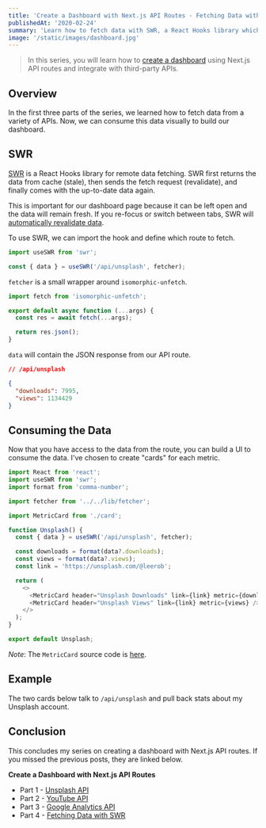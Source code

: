 ```yaml
---
title: 'Create a Dashboard with Next.js API Routes - Fetching Data with SWR'
publishedAt: '2020-02-24'
summary: 'Learn how to fetch data with SWR, a React Hooks library which improves the developer experience of retrieving data.'
image: '/static/images/dashboard.jpg'
---
```



> In this series, you will learn how to [create a dashboard](/dashboard) using Next.js API routes and integrate with third-party APIs.

<Unsplash />

## Overview

In the first three parts of the series, we learned how to fetch data from a variety of APIs.
Now, we can consume this data visually to build our dashboard.

## SWR

[SWR](https://swr.now.sh/) is a React Hooks library for remote data fetching.
SWR first returns the data from cache (stale), then sends the fetch request (revalidate), and finally comes with the up-to-date data again.

This is important for our dashboard page because it can be left open and the data will remain fresh.
If you re-focus or switch between tabs, SWR will [automatically revalidate data](https://swr.now.sh/#focus-revalidation).

To use SWR, we can import the hook and define which route to fetch.

```js
import useSWR from 'swr';

const { data } = useSWR('/api/unsplash', fetcher);
```

`fetcher` is a small wrapper around `isomorphic-unfetch`.

```js
import fetch from 'isomorphic-unfetch';

export default async function (...args) {
  const res = await fetch(...args);

  return res.json();
}
```

`data` will contain the JSON response from our API route.

```json
// /api/unsplash

{
  "downloads": 7995,
  "views": 1134429
}
```

## Consuming the Data

Now that you have access to the data from the route, you can build a UI to consume the data.
I've chosen to create "cards" for each metric.

```js:components/metrics/unsplash.js
import React from 'react';
import useSWR from 'swr';
import format from 'comma-number';

import fetcher from '../../lib/fetcher';

import MetricCard from './card';

function Unsplash() {
  const { data } = useSWR('/api/unsplash', fetcher);

  const downloads = format(data?.downloads);
  const views = format(data?.views);
  const link = 'https://unsplash.com/@leerob';

  return (
    <>
      <MetricCard header="Unsplash Downloads" link={link} metric={downloads} />
      <MetricCard header="Unsplash Views" link={link} metric={views} />
    </>
  );
}

export default Unsplash;
```

_Note_: The `MetricCard` source code is [here](https://github.com/leerob/leerob.io/blob/master/components/metrics/card.js).

## Example

The two cards below talk to `/api/unsplash` and pull back stats about my Unsplash account.

<Unsplash />

## Conclusion

This concludes my series on creating a dashboard with Next.js API routes. If you missed the previous posts, they are linked below.

**Create a Dashboard with Next.js API Routes**

- Part 1 - [Unsplash API](/blog/unsplash-api-nextjs)
- Part 2 - [YouTube API](/blog/youtube-api-nextjs)
- Part 3 - [Google Analytics API](/blog/google-analytics-api-nextjs)
- Part 4 - [Fetching Data with SWR](/blog/fetching-data-with-swr)
